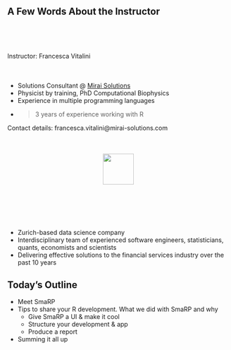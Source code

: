 ## A Few Words About the Instructor

<div style="margin-top:80px;">
  Instructor: Francesca Vitalini
<div>


 <div style="margin-top:50px;">
  * Solutions Consultant @ [Mirai Solutions](https://mirai-solutions.ch)
  * Physicist by training, PhD Computational Biophysics
  * Experience in multiple programming languages
  * > 3 years of experience working with R
  
  Contact details: francesca.vitalini@mirai-solutions.com
 </div>


## {#notitle}

<div style="margin-top:50px;">
  <center><img src="mirai.png" height="70px !important;" /></center>
</div>
 
<div style="margin-top:100px;">
- Zurich-based data science company
- Interdisciplinary team of experienced software engineers, statisticians, quants, economists and scientists
- Delivering effective solutions to the financial services industry over the past 10 years
 </div>


## Today's Outline

* Meet SmaRP
* Tips to share your R development. What we did with SmaRP and why
  - Give SmaRP a UI & make it cool
  - Structure your development & app
  - Produce a report
* Summing it all up
